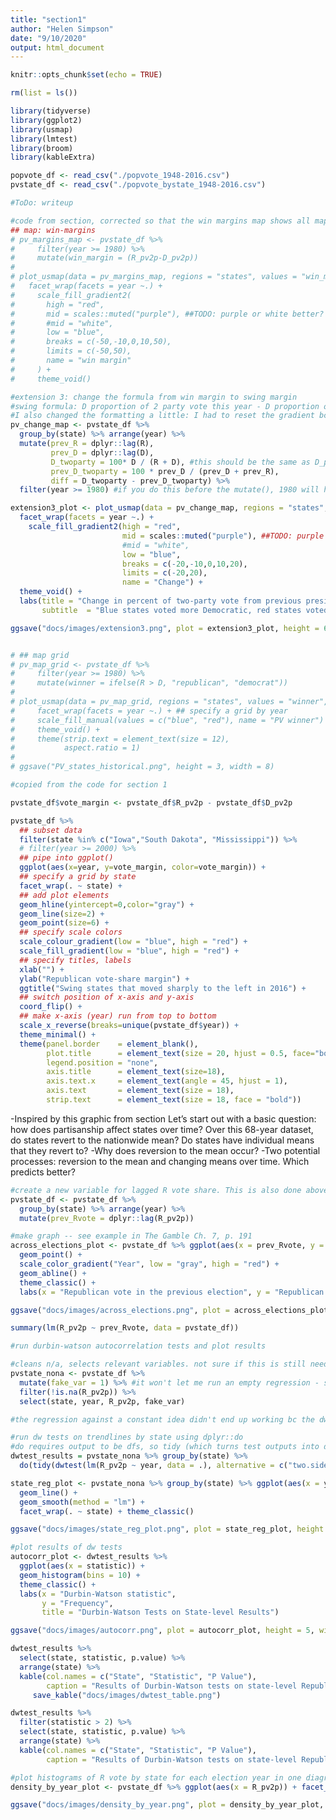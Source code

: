 ```yaml
---
title: "section1"
author: "Helen Simpson"
date: "9/10/2020"
output: html_document
---
```


```r
knitr::opts_chunk$set(echo = TRUE)

rm(list = ls())

library(tidyverse)
library(ggplot2)
library(usmap)
library(lmtest)
library(broom)
library(kableExtra)

popvote_df <- read_csv("./popvote_1948-2016.csv")
pvstate_df <- read_csv("./popvote_bystate_1948-2016.csv")

#ToDo: writeup
```

```r

#code from section, corrected so that the win margins map shows all maps since 1980 instead of just 2000
## map: win-margins
# pv_margins_map <- pvstate_df %>%
#     filter(year >= 1980) %>%
#     mutate(win_margin = (R_pv2p-D_pv2p))
# 
# plot_usmap(data = pv_margins_map, regions = "states", values = "win_margin") +
#   facet_wrap(facets = year ~.) +
#     scale_fill_gradient2(
#       high = "red", 
#       mid = scales::muted("purple"), ##TODO: purple or white better?
#       #mid = "white",
#       low = "blue", 
#       breaks = c(-50,-10,0,10,50), 
#       limits = c(-50,50),
#       name = "win margin"
#     ) +
#     theme_void()

#extension 3: change the formula from win margin to swing margin
#swing formula: D proportion of 2 party vote this year - D proportion of 2 party vote 4 years ago
#I also changed the formatting a little: I had to reset the gradient bc the difference ranges from about -17% to 17%. I also added axis labels
pv_change_map <- pvstate_df %>% 
  group_by(state) %>% arrange(year) %>% 
  mutate(prev_R = dplyr::lag(R), 
         prev_D = dplyr::lag(D),
         D_twoparty = 100* D / (R + D), #this should be the same as D_pv2p
         prev_D_twoparty = 100 * prev_D / (prev_D + prev_R),
         diff = D_twoparty - prev_D_twoparty) %>% 
  filter(year >= 1980) #if you do this before the mutate(), 1980 will have all N/As

extension3_plot <- plot_usmap(data = pv_change_map, regions = "states", values = "diff") +
  facet_wrap(facets = year ~.) +
    scale_fill_gradient2(high = "red", 
                         mid = scales::muted("purple"), ##TODO: purple or white better?
                         #mid = "white",
                         low = "blue", 
                         breaks = c(-20,-10,0,10,20), 
                         limits = c(-20,20),
                         name = "Change") +
  theme_void() +
  labs(title = "Change in percent of two-party vote from previous presidential election", 
       subtitle  = "Blue states voted more Democratic, red states voted more Republican")

ggsave("docs/images/extension3.png", plot = extension3_plot, height = 6, width = 14)


# ## map grid
# pv_map_grid <- pvstate_df %>%
#     filter(year >= 1980) %>%
#     mutate(winner = ifelse(R > D, "republican", "democrat"))
# 
# plot_usmap(data = pv_map_grid, regions = "states", values = "winner", color = "white") +
#     facet_wrap(facets = year ~.) + ## specify a grid by year
#     scale_fill_manual(values = c("blue", "red"), name = "PV winner") +
#     theme_void() +
#     theme(strip.text = element_text(size = 12),
#           aspect.ratio = 1)
# 
# ggsave("PV_states_historical.png", height = 3, width = 8)
```

```r
#copied from the code for section 1

pvstate_df$vote_margin <- pvstate_df$R_pv2p - pvstate_df$D_pv2p

pvstate_df %>% 
  ## subset data
  filter(state %in% c("Iowa","South Dakota", "Mississippi")) %>%
  # filter(year >= 2000) %>%
  ## pipe into ggplot()
  ggplot(aes(x=year, y=vote_margin, color=vote_margin)) + 
  ## specify a grid by state
  facet_wrap(. ~ state) + 
  ## add plot elements
  geom_hline(yintercept=0,color="gray") +
  geom_line(size=2) + 
  geom_point(size=6) +
  ## specify scale colors
  scale_colour_gradient(low = "blue", high = "red") +
  scale_fill_gradient(low = "blue", high = "red") +
  ## specify titles, labels
  xlab("") +
  ylab("Republican vote-share margin") + 
  ggtitle("Swing states that moved sharply to the left in 2016") +
  ## switch position of x-axis and y-axis
  coord_flip() +
  ## make x-axis (year) run from top to bottom
  scale_x_reverse(breaks=unique(pvstate_df$year)) +
  theme_minimal() + 
  theme(panel.border    = element_blank(),
        plot.title      = element_text(size = 20, hjust = 0.5, face="bold"), 
        legend.position = "none",
        axis.title      = element_text(size=18),
        axis.text.x     = element_text(angle = 45, hjust = 1),
        axis.text       = element_text(size = 18),
        strip.text      = element_text(size = 18, face = "bold"))

```

-Inspired by this graphic from section
Let's start out with a basic question: how does partisanship affect states over time? Over this 68-year dataset, do states revert to the nationwide mean? Do states have individual means that they revert to?
-Why does reversion to the mean occur?
-Two potential processes: reversion to the mean and changing means over time. Which predicts better?

```r
#create a new variable for lagged R vote share. This is also done above under extension3, but that's inside someone else's code and it's cleaner do it again in my own style here.
pvstate_df <- pvstate_df %>% 
  group_by(state) %>% arrange(year) %>% 
  mutate(prev_Rvote = dplyr::lag(R_pv2p))

#make graph -- see example in The Gamble Ch. 7, p. 191
across_elections_plot <- pvstate_df %>% ggplot(aes(x = prev_Rvote, y = R_pv2p, color = year)) + 
  geom_point() + 
  scale_color_gradient("Year", low = "gray", high = "red") + 
  geom_abline() + 
  theme_classic() + 
  labs(x = "Republican vote in the previous election", y = "Republican two-party vote share in this election", title = "State-level Republican two-party vote share across elections", caption = "The black line is x = y.")

ggsave("docs/images/across_elections.png", plot = across_elections_plot, height = 4.5, width = 6.5)

summary(lm(R_pv2p ~ prev_Rvote, data = pvstate_df))

```

```r
#run durbin-watson autocorrelation tests and plot results

#cleans n/a, selects relevant variables. not sure if this is still needed but it won't hurt. I added this stuff in response to various errors that earlier approaches were throwing.
pvstate_nona <- pvstate_df %>% 
  mutate(fake_var = 1) %>% #it won't let me run an empty regression - so I'll regress against a constant
  filter(!is.na(R_pv2p)) %>% 
  select(state, year, R_pv2p, fake_var)

#the regression against a constant idea didn't end up working bc the dwtest function didn't like it. I'll keep the variable here for posterity

#run dw tests on trendlines by state using dplyr::do
#do requires output to be dfs, so tidy (which turns test outputs into dfs). if you come across this problem again, see this page https://github.com/tidyverse/dplyr/issues/397
dwtest_results = pvstate_nona %>% group_by(state) %>% 
  do(tidy(dwtest(lm(R_pv2p ~ year, data = .), alternative = c("two.sided"))))

state_reg_plot <- pvstate_nona %>% group_by(state) %>% ggplot(aes(x = year, y = R_pv2p)) + 
  geom_line() + 
  geom_smooth(method = "lm") +  
  facet_wrap(. ~ state) + theme_classic()

ggsave("docs/images/state_reg_plot.png", plot = state_reg_plot, height = 10, width = 15)

#plot results of dw tests
autocorr_plot <- dwtest_results %>% 
  ggplot(aes(x = statistic)) + 
  geom_histogram(bins = 10) + 
  theme_classic() +
  labs(x = "Durbin-Watson statistic", 
       y = "Frequency", 
       title = "Durbin-Watson Tests on State-level Results")

ggsave("docs/images/autocorr.png", plot = autocorr_plot, height = 5, width = 8)

dwtest_results %>%
  select(state, statistic, p.value) %>% 
  arrange(state) %>% 
  kable(col.names = c("State", "Statistic", "P Value"), 
        caption = "Results of Durbin-Watson tests on state-level Republican share of two-party vote relative to year") %>% 
     save_kable("docs/images/dwtest_table.png")

dwtest_results %>%
  filter(statistic > 2) %>% 
  select(state, statistic, p.value) %>% 
  arrange(state) %>% 
  kable(col.names = c("State", "Statistic", "P Value"), 
        caption = "Results of Durbin-Watson tests on state-level Republican share of two-party vote relative to year")
```

```r
#plot histograms of R vote by state for each election year in one diagram
density_by_year_plot <- pvstate_df %>% ggplot(aes(x = R_pv2p)) + facet_wrap(. ~year) + geom_density() + theme_classic() + labs(x = "Republican share of two-party vote by state", y = "Frequency", title = "How the distribution of Republican state-level vote share has changed over time")

ggsave("docs/images/density_by_year.png", plot = density_by_year_plot, height = 4, width = 7.25)

```